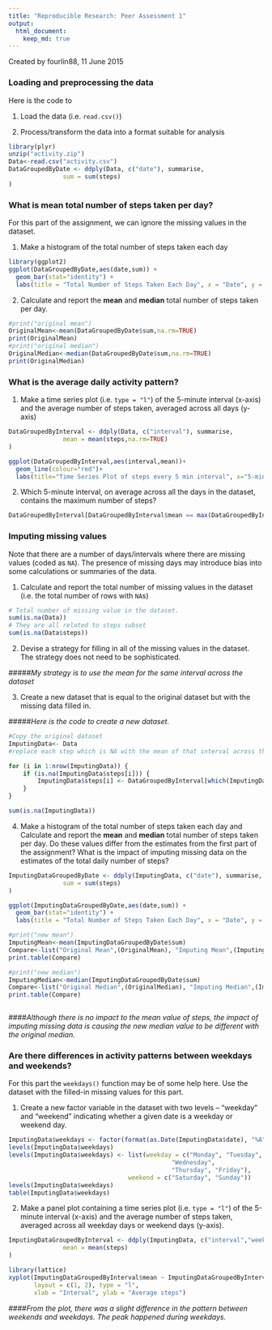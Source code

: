 ```yaml
---
title: "Reproducible Research: Peer Assessment 1"
output: 
  html_document:
    keep_md: true
---
```

Created by fourlin88, 11 June 2015

### Loading and preprocessing the data

Here is the code to

1. Load the data (i.e. `read.csv()`)

2. Process/transform the data into a format suitable for analysis

```r
library(plyr)
unzip("activity.zip")
Data<-read.csv("activity.csv")
DataGroupedByDate <- ddply(Data, c("date"), summarise,
               sum = sum(steps)
)

```

### What is mean total number of steps taken per day?

For this part of the assignment, we can ignore the missing values in
the dataset.

1. Make a histogram of the total number of steps taken each day


```r
library(ggplot2)
ggplot(DataGroupedByDate,aes(date,sum)) + 
  geom_bar(stat="identity") +
  labs(title = "Total Number of Steps Taken Each Day", x = "Date", y = "Total number of steps")

```

2. Calculate and report the **mean** and **median** total number of steps taken per day.


```r
#print("original mean")
OriginalMean<-mean(DataGroupedByDate$sum,na.rm=TRUE)
print(OriginalMean)
#print("original median")
OriginalMedian<-median(DataGroupedByDate$sum,na.rm=TRUE)
print(OriginalMedian)
```

### What is the average daily activity pattern?

1. Make a time series plot (i.e. `type = "l"`) of the 5-minute interval (x-axis) and the average number of steps taken, averaged across all days (y-axis)

```r
DataGroupedByInterval <- ddply(Data, c("interval"), summarise,
               mean = mean(steps,na.rm=TRUE)
)

ggplot(DataGroupedByInterval,aes(interval,mean))+
  geom_line(colour="red")+
  labs(title="Time Series Plot of steps every 5 min interval", x="5-min Interval", y="Average steps")
```



2. Which 5-minute interval, on average across all the days in the dataset, contains the maximum number of steps?

```r
DataGroupedByInterval[DataGroupedByInterval$mean == max(DataGroupedByInterval$mean), ]
```



### Imputing missing values

Note that there are a number of days/intervals where there are missing
values (coded as `NA`). The presence of missing days may introduce
bias into some calculations or summaries of the data.

1. Calculate and report the total number of missing values in the dataset (i.e. the total number of rows with `NA`s)

```r
# Total number of missing value in the dataset. 
sum(is.na(Data))
# They are all related to steps subset
sum(is.na(Data$steps))
```

2. Devise a strategy for filling in all of the missing values in the dataset. The strategy does not need to be sophisticated. 

#####*My strategy is to use the mean for the same interval across the dataset*

3. Create a new dataset that is equal to the original dataset but with the missing data filled in.

#####*Here is the code to create a new dataset.*

```r
#Copy the original dataset
ImputingData<- Data
#replace each step which is NA with the mean of that interval across the original dataset

for (i in 1:nrow(ImputingData)) {
    if (is.na(ImputingData$steps[i])) {
        ImputingData$steps[i] <- DataGroupedByInterval[which(ImputingData$interval[i] == DataGroupedByInterval$interval), ]$mean
    }
}

sum(is.na(ImputingData))

```


4. Make a histogram of the total number of steps taken each day and Calculate and report the **mean** and **median** total number of steps taken per day. Do these values differ from the estimates from the first part of the assignment? What is the impact of imputing missing data on the estimates of the total daily number of steps?

```r
ImputingDataGroupedByDate <- ddply(ImputingData, c("date"), summarise,
               sum = sum(steps)
)

ggplot(ImputingDataGroupedByDate,aes(date,sum)) + 
  geom_bar(stat="identity") +
  labs(title = "Total Number of Steps Taken Each Day", x = "Date", y = "Total number of steps")

#print("new mean")
ImputingMean<-mean(ImputingDataGroupedByDate$sum)
Compare<-list("Original Mean",(OriginalMean), "Imputing Mean",(ImputingMean),"The Difference",(OriginalMean-ImputingMean))
print.table(Compare)

#print("new median")
ImputingMedian<-median(ImputingDataGroupedByDate$sum)
Compare<-list("Original Median",(OriginalMedian), "Imputing Median",(ImputingMedian),"The Difference",(OriginalMedian-ImputingMedian))
print.table(Compare)



```

####*Although there is no impact to the mean value of steps, the impact of imputing missing data is causing the new median value to be different with the original median. *



### Are there differences in activity patterns between weekdays and weekends?

For this part the `weekdays()` function may be of some help here. Use
the dataset with the filled-in missing values for this part.

1. Create a new factor variable in the dataset with two levels -- "weekday" and "weekend" indicating whether a given date is a weekday or weekend day.


```r

ImputingData$weekdays <- factor(format(as.Date(ImputingData$date), "%A"))
levels(ImputingData$weekdays)
levels(ImputingData$weekdays) <- list(weekday = c("Monday", "Tuesday",
                                             "Wednesday", 
                                             "Thursday", "Friday"),
                                 weekend = c("Saturday", "Sunday"))
levels(ImputingData$weekdays)
table(ImputingData$weekdays)
```


2. Make a panel plot containing a time series plot (i.e. `type = "l"`) of the 5-minute interval (x-axis) and the average number of steps taken, averaged across all weekday days or weekend days (y-axis). 


```r
ImputingDataGroupedByInterval <- ddply(ImputingData, c("interval","weekdays"), summarise,
               mean = mean(steps)
)

library(lattice)
xyplot(ImputingDataGroupedByInterval$mean ~ ImputingDataGroupedByInterval$interval | ImputingDataGroupedByInterval$weekdays, 
       layout = c(1, 2), type = "l",
       xlab = "Interval", ylab = "Average steps")

```

####*From the plot, there was a slight difference in the pattern between weekends and weekdays. The peak happened during weekdays.*
